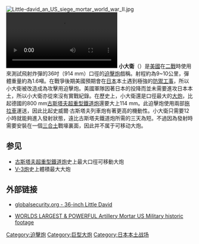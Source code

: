 [[File:Little-david_an_US_siege_mortar_world_war_II.jpg|thumb]]
[[File:LittleDavid.ogv|thumb]]
'''小大衛'''（{{lang-en|Little David}}）是[[美國|美國]]在[[二戰|二戰]]時使用來測試飛射炸彈的36吋（914 mm）口徑的[[迫擊炮|迫擊炮]]戲稱。射程約為9~10公里，彈體重量約為1.6噸。在戰爭後期美國預期會在[[日本|日本]]本土遇到極強的[[防禦工事|防禦工事]]，所以小大衛被改造成為攻擊用迫擊炮。美國軍隊因著日本的投降而並未需要進攻日本本土，所以小大衛亦從來沒有實戰紀錄。在歷史上，小大衛還是口徑最大的[[大炮|大炮]]，比起德國的800 mm[[古斯塔夫超重型鐵道炮|古斯塔夫超重型鐵道炮]]還要大上114 mm。此迫擊炮使用兩部[[拖拉車|拖拉車]]運送，因此比起史威爾·古斯塔夫列車炮有著更高的機動性。小大衛只需要12小時就能夠進入發射狀態，遠比古斯塔夫鐵道炮所需的三天為短。不過因為發射時需要安裝在一個[[三合土|三合土]]戰壕裏面，因此并不属于可移动大炮。

== 参见 ==
* [[古斯塔夫超重型鐵道炮|古斯塔夫超重型鐵道炮]]史上最大口徑可移動大炮
* [[V-3炮|V-3炮]]史上體積最大大炮

== 外部链接 ==
* [http://www.globalsecurity.org/military/systems/ground/little-david.htm globalsecurity.org - 36-inch Little David] {{Wayback|url=http://www.globalsecurity.org/military/systems/ground/little-david.htm |date=20180629201744 }}

* [https://www.youtube.com/watch?v=3NoiO8z8mVc WORLDS LARGEST & POWERFUL Artillery Mortar US Military historic footage]

[[Category:迫擊炮|Category:迫擊炮]]
[[Category:巨型大炮|Category:巨型大炮]]
[[Category:日本本土战场|Category:日本本土战场]]
{{mil-stub}}
